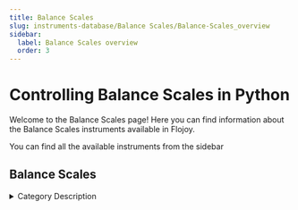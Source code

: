 ```yaml
---
title: Balance Scales
slug: instruments-database/Balance Scales/Balance-Scales_overview
sidebar:
  label: Balance Scales overview
  order: 3
---
```


# Controlling Balance Scales in Python

Welcome to the Balance Scales page! Here you can find information about the Balance Scales instruments available in Flojoy.

You can find all the available instruments from the sidebar



## Balance Scales

<details> 
<summary>Category Description</summary> 
Balances, Scales and Weighing. Laboratory balances are used to accurately determine the mass or weight of an item or substance within a specific weight range and to a particular readability. They are typically used to measure the weight of smaller amounts of substances in grams, milligrams, or micrograms.
</details> 

<div className="flex flex-wrap">

<InstrumentThumbnail 
    path='Balance Scales/Mettler Toledo/mt-standard-interface-communication-software'
    img='https://res.cloudinary.com/dhopxs1y3/image/upload/v1692380556/Instruments/Balance%20Scales/MT-Standard-Interface-Communication-Software/file.png'
    label='MT Standard Interface Communication Software'    
/>

</div>